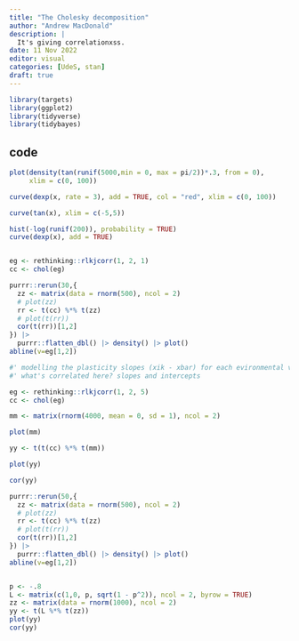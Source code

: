 ```yaml
---
title: "The Cholesky decomposition"
author: "Andrew MacDonald"
description: |
  It's giving correlationxss.
date: 11 Nov 2022
editor: visual
categories: [UdeS, stan]
draft: true
---
```


```r
library(targets)
library(ggplot2)
library(tidyverse)
library(tidybayes)
```

## code

```r
plot(density(tan(runif(5000,min = 0, max = pi/2))*.3, from = 0), 
     xlim = c(0, 100))

curve(dexp(x, rate = 3), add = TRUE, col = "red", xlim = c(0, 100))

curve(tan(x), xlim = c(-5,5))

hist(-log(runif(200)), probability = TRUE)
curve(dexp(x), add = TRUE)


eg <- rethinking::rlkjcorr(1, 2, 1)
cc <- chol(eg)

purrr::rerun(30,{
  zz <- matrix(data = rnorm(500), ncol = 2)
  # plot(zz)
  rr <- t(cc) %*% t(zz)
  # plot(t(rr))
  cor(t(rr))[1,2]
}) |> 
  purrr::flatten_dbl() |> density() |> plot()
abline(v=eg[1,2])

#' modelling the plasticity slopes (xik - xbar) for each evironmental variable?
#' what's correlated here? slopes and intercepts

eg <- rethinking::rlkjcorr(1, 2, 5)
cc <- chol(eg)

mm <- matrix(rnorm(4000, mean = 0, sd = 1), ncol = 2)

plot(mm)

yy <- t(t(cc) %*% t(mm))

plot(yy)

cor(yy)

purrr::rerun(50,{
  zz <- matrix(data = rnorm(500), ncol = 2)
  # plot(zz)
  rr <- t(cc) %*% t(zz)
  # plot(t(rr))
  cor(t(rr))[1,2]
}) |> 
  purrr::flatten_dbl() |> density() |> plot()
abline(v=eg[1,2])


p <- -.8
L <- matrix(c(1,0, p, sqrt(1 - p^2)), ncol = 2, byrow = TRUE)
zz <- matrix(data = rnorm(1000), ncol = 2)
yy <- t(L %*% t(zz))
plot(yy)
cor(yy)
```
